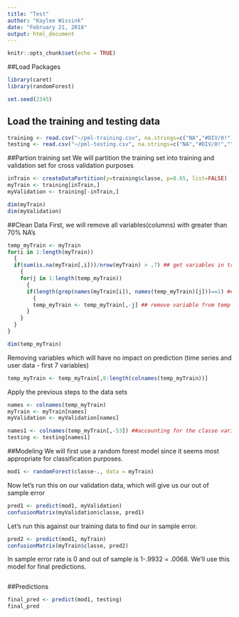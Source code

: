 ```yaml
---
title: "Test"
author: "Kaylee Wissink"
date: "February 21, 2018"
output: html_document
---
```


```r
knitr::opts_chunk$set(echo = TRUE)
```
##Load Packages
```r
library(caret)
library(randomForest)

set.seed(2345)
```
## Load the training and testing data
```r
training <- read.csv("~/pml-training.csv", na.strings=c("NA","#DIV/0!",""))
testing <- read.csv("~/pml-testing.csv", na.strings=c("NA","#DIV/0!",""))
```
##Partion training set 
We will partition the training set into training and validation set for cross validation purposes
```r
inTrain <- createDataPartition(y=training$classe, p=0.65, list=FALSE)
myTrain <- training[inTrain,]
myValidation <- training[-inTrain,]

dim(myTrain)
dim(myValidation)
```
##Clean Data
First, we will remove all variables(columns) with greater than 70% NA's
```r
temp_myTrain <- myTrain
for(i in 1:length(myTrain))
  {
  if(sum(is.na(myTrain[,i]))/nrow(myTrain) > .7) ## get variables in training data where over 70% of the values are NA
    {
    for(j in 1:length(temp_myTrain))
      {
      if(length(grep(names(myTrain[i]), names(temp_myTrain)[j]))==1) ##iterate through my temp variable until I find the variable name that matches
        {
        temp_myTrain <- temp_myTrain[,-j] ## remove variable from temp collection
      }
    }
  }
}

dim(temp_myTrain)
```
Removing variables which will have no impact on prediction (time series and user data - first 7 variables)
```r
temp_myTrain <- temp_myTrain[,8:length(colnames(temp_myTrain))]
```
Apply the previous steps to the data sets
```r
names <- colnames(temp_myTrain)
myTrain <- myTrain[names]
myValidation <- myValidation[names]

names1 <- colnames(temp_myTrain[,-53]) ##accounting for the classe variable in the testing data set
testing <- testing[names1]
```
##Modeling
We will first use a random forest model since it seems most appropriate for classification purposes.
```r
mod1 <- randomForest(classe~., data = myTrain)
```
Now let's run this on our validation data, which will give us our out of sample error
```r
pred1 <- predict(mod1, myValidation)
confusionMatrix(myValidation$classe, pred1)
```
Let's run this against our training data to find our in sample error.
```r
pred2 <- predict(mod1, myTrain)
confusionMatrix(myTrain$classe, pred2)
```
In sample error rate is 0 and out of sample is 1-.9932 = .0068. We'll use this model for final predictions.
```{}
```
##Predictions
```r
final_pred <- predict(mod1, testing)
final_pred
```



